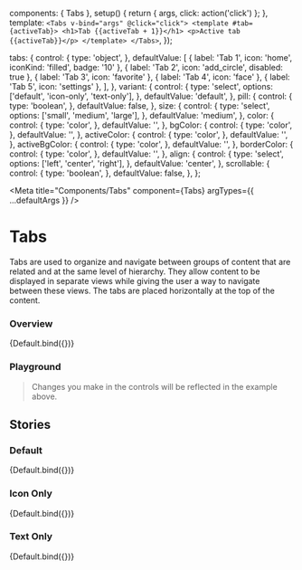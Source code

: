 
  components: { Tabs },
  setup() {
    return { args, click: action('click') };
  },
  template: `
    <Tabs v-bind="args" @click="click">
      <template #tab={activeTab}>
        <h1>Tab {{activeTab + 1}}</h1>
        <p>Active tab {{activeTab}}</p>
      </template>
    </Tabs>
  `,
});

  tabs: {
    control: {
      type: 'object',
    },
    defaultValue: [
      { label: 'Tab 1', icon: 'home', iconKind: 'filled', badge: '10' },
      { label: 'Tab 2', icon: 'add_circle', disabled: true },
      { label: 'Tab 3', icon: 'favorite' },
      { label: 'Tab 4', icon: 'face' },
      { label: 'Tab 5', icon: 'settings' },
    ],
  },
  variant: {
    control: {
      type: 'select',
      options: ['default', 'icon-only', 'text-only'],
    },
    defaultValue: 'default',
  },
  pill: {
    control: {
      type: 'boolean',
    },
    defaultValue: false,
  },
  size: {
    control: {
      type: 'select',
      options: ['small', 'medium', 'large'],
    },
    defaultValue: 'medium',
  },
  color: {
    control: {
      type: 'color',
    },
    defaultValue: '',
  },
  bgColor: {
    control: {
      type: 'color',
    },
    defaultValue: '',
  },
  activeColor: {
    control: {
      type: 'color',
    },
    defaultValue: '',
  },
  activeBgColor: {
    control: {
      type: 'color',
    },
    defaultValue: '',
  },
  borderColor: {
    control: {
      type: 'color',
    },
    defaultValue: '',
  },
  align: {
    control: {
      type: 'select',
      options: ['left', 'center', 'right'],
    },
    defaultValue: 'center',
  },
  scrollable: {
    control: {
      type: 'boolean',
    },
    defaultValue: false,
  },
};

<Meta title="Components/Tabs" component={Tabs} argTypes={{ ...defaultArgs }} />

# Tabs

Tabs are used to organize and navigate between groups of content that are related and at the same level of hierarchy.
They allow content to be displayed in separate views while giving the user a way to navigate between these views.
The tabs are placed horizontally at the top of the content.

### Overview

<Canvas>
  <Story
    name="Overview"
    argTypes={{ ...Default.argTypes }}
    args={{ variant: 'default' }}
  >
    {Default.bind({})}
  </Story>
</Canvas>

### Playground

> Changes you make in the controls will be reflected in the example above.

<ArgsTable story="Overview" exclude={/^(click|tab|on.*)/} />

## Stories

### Default

<Canvas>
  <Story
    name="Default"
    argTypes={{ ...Default.argTypes }}
    args={{ variant: 'default' }}
  >
    {Default.bind({})}
  </Story>
</Canvas>

### Icon Only

<Canvas>
  <Story
    name="Icon Only"
    argTypes={{ ...Default.argTypes }}
    args={{
      variant: 'icon-only',
      tabs: [
        { label: 'Tab 1', icon: 'home', iconKind: 'filled' },
        { label: 'Tab 2', icon: 'add_circle', disabled: true },
        { label: 'Tab 3', icon: 'favorite', badge: 1 },
        { label: 'Tab 4', icon: 'face' },
        { label: 'Tab 5', icon: 'settings' },
        { label: 'Tab 6', icon: 'search' },
        { label: 'Tab 7', icon: 'done' },
        { label: 'Tab 8', icon: 'visibility' },
        { label: 'Tab 9', icon: 'lock' },
        { label: 'Tab 10', icon: 'language' },
      ],
    }}
  >
    {Default.bind({})}
  </Story>
</Canvas>

### Text Only

<Canvas>
  <Story
    name="Text Only"
    argTypes={{ ...Default.argTypes }}
    args={{
      variant: 'text-only',
      tabs: [
        { label: 'Tab 1', icon: 'home', iconKind: 'filled' },
        { label: 'Tab 2', icon: 'add_circle', disabled: true },
        { label: 'Tab 3', icon: 'favorite' },
        { label: 'Tab 4', icon: 'face' },
        { label: 'Tab 5', icon: 'settings' },
        { label: 'Tab 6', icon: 'search' },
        { label: 'Tab 7', icon: 'done' },
        { label: 'Tab 8', icon: 'visibility' },
        { label: 'Tab 9', icon: 'lock' },
        { label: 'Tab 10', icon: 'language' },
      ],
    }}
  >
    {Default.bind({})}
  </Story>
</Canvas>
